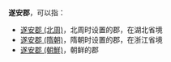 '''遂安郡'''，可以指：

*[[遂安郡_(北周)|遂安郡 (北周)]]，北周时设置的郡，在湖北省境
*[[遂安郡_(隋朝)|遂安郡 (隋朝)]]，隋朝时设置的郡，在浙江省境
*[[遂安郡_(朝鮮)|遂安郡 (朝鮮)]]，朝鲜的郡

{{Disambig|S|Cat=三字郡名消歧义}}